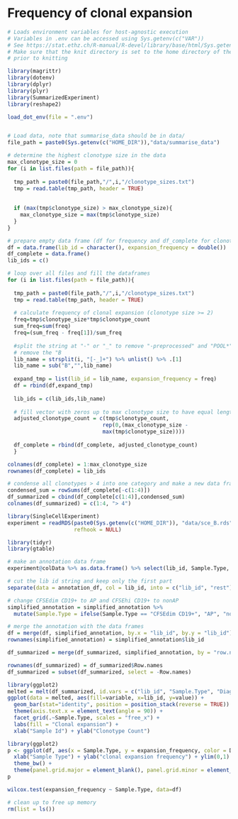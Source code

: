 # Frequency of clonal expansion

```r
# Loads environment variables for host-agnostic execution
# Variables in .env can be accessed using Sys.getenv(c("VAR"))
# See https://stat.ethz.ch/R-manual/R-devel/library/base/html/Sys.getenv.html
# Make sure that the knit directory is set to the home directory of the project
# prior to knitting

library(magrittr)
library(dotenv)
library(dplyr)
library(plyr)
library(SummarizedExperiment)
library(reshape2)

load_dot_env(file = ".env")


# Load data, note that summarise_data should be in data/
file_path = paste0(Sys.getenv(c("HOME_DIR")),"data/summarise_data")

# determine the highest clonotype size in the data
max_clonotype_size = 0
for (i in list.files(path = file_path)){
  
  tmp_path = paste0(file_path,"/",i,"/clonotype_sizes.txt")
  tmp = read.table(tmp_path, header = TRUE)
  
  
  if (max(tmp$clonotype_size) > max_clonotype_size){
    max_clonotype_size = max(tmp$clonotype_size)
  }
}

# prepare empty data frame (df for frequency and df_complete for clonotype counts)
df = data.frame(lib_id = character(), expansion_frequency = double())  
df_complete = data.frame()
lib_ids = c()

# loop over all files and fill the dataframes
for (i in list.files(path = file_path)){
  
  tmp_path = paste0(file_path,"/",i,"/clonotype_sizes.txt")
  tmp = read.table(tmp_path, header = TRUE)
  
  # calculate frequency of clonal expansion (clonotype size >= 2)
  freq=tmp$clonotype_size*tmp$clonotype_count
  sum_freq=sum(freq)
  freq=(sum_freq - freq[1])/sum_freq
  
  #split the string at "-" or "_" to remove "-preprocessed" and "POOL*" and 
  # remove the "B
  lib_name = strsplit(i, "[-_]+") %>% unlist() %>% .[1]
  lib_name = sub("B","",lib_name)
  
  expand_tmp = list(lib_id = lib_name, expansion_frequency = freq)
  df = rbind(df,expand_tmp)
  
  lib_ids = c(lib_ids,lib_name) 
  
  # fill vector with zeros up to max clonotype size to have equal lengths
  adjusted_clonotype_count = c(tmp$clonotype_count, 
                              rep(0,(max_clonotype_size -
                              max(tmp$clonotype_size))))
  
  df_complete = rbind(df_complete, adjusted_clonotype_count)
  }

colnames(df_complete) = 1:max_clonotype_size
rownames(df_complete) = lib_ids
```


```r
# condense all clonotypes > 4 into one category and make a new data frame
condensed_sum = rowSums(df_complete[-c(1:4)])
df_summarized = cbind(df_complete[c(1:4)],condensed_sum)
colnames(df_summarized) = c(1:4, "> 4")
```


```r
library(SingleCellExperiment)
experiment = readRDS(paste0(Sys.getenv(c("HOME_DIR")), "data/sce_B.rds"),
                     refhook = NULL)
```

```r
library(tidyr)
library(gtable)

# make an annotation data frame
experiment@colData %>% as.data.frame() %>% select(lib_id, Sample.Type, Diagnosis) %>% unique() -> annotation_df

# cut the lib id string and keep only the first part
separate(data = annotation_df, col = lib_id, into = c("lib_id", "rest"), extra = "merge") %>% select(-rest) -> simplified_annotation

# change CFSEdim CD19+ to AP and CFSEhi CD19+ to nonAP
simplified_annotation = simplified_annotation %>% 
  mutate(Sample.Type = ifelse(Sample.Type == "CFSEdim CD19+", "AP", "nonAP"))

# merge the annotation with the data frames
df = merge(df, simplified_annotation, by.x = "lib_id", by.y = "lib_id")
rownames(simplified_annotation) = simplified_annotation$lib_id

df_summarized = merge(df_summarized, simplified_annotation, by = "row.names")

rownames(df_summarized) = df_summarized$Row.names
df_summarized = subset(df_summarized, select = -Row.names)
```


```r
library(ggplot2)
melted = melt(df_summarized, id.vars = c("lib_id", "Sample.Type", "Diagnosis"))
ggplot(data = melted, aes(fill=variable, x=lib_id, y=value)) + 
  geom_bar(stat="identity", position = position_stack(reverse = TRUE)) + 
  theme(axis.text.x = element_text(angle = 90)) + 
  facet_grid(.~Sample.Type, scales = "free_x") +
  labs(fill = "Clonal expansion") +
  xlab("Sample Id") + ylab("Clonotype Count")
```



```r
library(ggplot2)
p <- ggplot(df, aes(x = Sample.Type, y = expansion_frequency, color = Diagnosis)) + geom_point() +
  xlab("Sample Type") + ylab("clonal expansion frequency") + ylim(0,1) + 
  theme_bw() + 
  theme(panel.grid.major = element_blank(), panel.grid.minor = element_blank())
p
```

```r
wilcox.test(expansion_frequency ~ Sample.Type, data=df) 
```



```r
# clean up to free up memory
rm(list = ls())
```